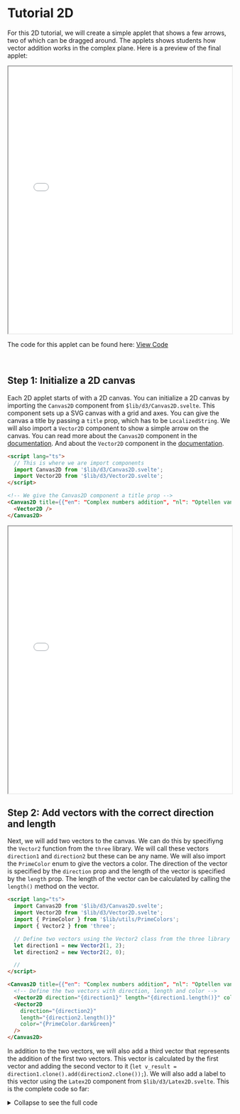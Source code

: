 

<Meta title="Tutorial 2d" />

# Tutorial 2D

For this 2D tutorial, we will create a simple applet that shows a few arrows, two of which
can be dragged around. The applets shows students how vector addition works in the complex plane.
Here is a preview of the final applet:

<iframe src={host + '/tutorial2d/formulas?iframe=true'} width="100%" height="600px"></iframe>

The code for this applet can be found here: [View Code](https://github.com/PRIME-TU-Delft/Open-LA-Applets/blob/main/src/routes/tutorial2d/formulas/%2Bpage.svelte)

<br />

## Step 1: Initialize a 2D canvas

Each 2D applet starts of with a 2D canvas. You can initialize a 2D canvas by importing the `Canvas2D` component from
`$lib/d3/Canvas2D.svelte`. This component sets up a SVG canvas with a grid and axes. You can give the canvas a title
by passing a `title` prop, which has to be `LocalizedString`. We will also import a `Vector2D` component to show a simple arrow on the canvas. You can
read more about the `Canvas2D` component in the [documentation](https://docs.openla.ewi.tudelft.nl/?path=/docs/initialize-canvas2d--docs).
And about the `Vector2D` component in the [documentation](https://docs.openla.ewi.tudelft.nl/?path=/docs/2d-components-vector2d--docs).

```html
<script lang="ts">
  // This is where we are import components
  import Canvas2D from '$lib/d3/Canvas2D.svelte';
  import Vector2D from '$lib/d3/Vector2D.svelte';
</script>

<!-- We give the Canvas2D component a title prop -->
<Canvas2D title={{"en": "Complex numbers addition", "nl": "Optellen van complexe getallen"}} >
  <Vector2D />
</Canvas2D>
```

<iframe
  src={host + '/tutorial2d/create-canvas?iframe=true'}
  width="100%"
  height="600px"
  style={{ border: '1px solid #ccc', borderRadius: '4px' }}
></iframe>

## Step 2: Add vectors with the correct direction and length

Next, we will add two vectors to the canvas. We can do this by specifiyng the `Vector2` function from the `three` library.
We will call these vectors `direction1` and `direction2` but these can be any name. We will also import the `PrimeColor`
enum to give the vectors a color. The direction of the vector is specified by the `direction` prop and the length of the vector
is specified by the `length` prop. The length of the vector can be calculated by calling the `length()` method on the vector.

```html
<script lang="ts">
  import Canvas2D from '$lib/d3/Canvas2D.svelte';
  import Vector2D from '$lib/d3/Vector2D.svelte';
  import { PrimeColor } from '$lib/utils/PrimeColors';
  import { Vector2 } from 'three';

  // Define two vectors using the Vector2 class from the three library
  let direction1 = new Vector2(1, 2);
  let direction2 = new Vector2(2, 0);

  //
</script>

<Canvas2D title={{"en": "Complex numbers addition", "nl": "Optellen van complexe getallen"}}>
  <!-- Define the two vectors with direction, length and color -->
  <Vector2D direction="{direction1}" length="{direction1.length()}" color="{PrimeColor.blue}" />
  <Vector2D
    direction="{direction2}"
    length="{direction2.length()}"
    color="{PrimeColor.darkGreen}"
  />
</Canvas2D>
```

In addition to the two vectors, we will also add a third vector that represents the addition of the first two vectors.
This vector is calculated by the first vector and adding the second vector to it (`let v_result = direction1.clone().add(direction2.clone());`).
We will also add a label to this vector using the `Latex2D` component from `$lib/d3/Latex2D.svelte`. This is the complete code so far:

<details>
  <summary>Collapse to see the full code</summary>
  ```html
<script lang="ts">
  import Canvas2D from '$lib/d3/Canvas2D.svelte';
  import Latex2D from '$lib/d3/Latex2D.svelte';
  import Vector2D from '$lib/d3/Vector2D.svelte';
  import { PrimeColor } from '$lib/utils/PrimeColors';
  import { Vector2 } from 'three';

let direction1 = new Vector2(1, 2);
let direction2 = new Vector2(2, 0);

// The addition of two vectors is their sum
// We need to clone the vectors to avoid mutating the original ones
let v_result = direction1.clone().add(direction2.clone());

</script>

<!-- We give the Canvas2D component a title prop -->
<Canvas2D title={{"en": "Complex numbers addition", "nl": "Optellen van complexe getallen"}}>
  <!-- ... Existing code -->

  <!-- Sum vector (the addition of direction1 and direction2) -->

<Vector2D direction="{v_result}" length="{v_result.length()}" color="{PrimeColor.raspberry}" />
<Latex2D latex="z_3" position="{v_result}" color="{PrimeColor.raspberry}" />

  <!-- Helper vectors that point from the original vectors to the result vector -->
  <!-- The origin property is used to specify the starting point of the vector -->
  <!-- The isDashed property is used to specify whether the vector is dashed or not -->
  <!-- The hideHead property is used to specify whether the arrowhead is hidden or not -->

  <Vector2D
    direction="{direction1}"
    length="{direction1.length()}"
    origin="{direction2}"
    isDashed="{true}"
    hideHead="{true}"
    color="{PrimeColor.blue}"
  />
  <Vector2D
    direction="{direction2}"
    length="{direction2.length()}"
    origin="{direction1}"
    isDashed="{true}"
    hideHead="{true}"
    color="{PrimeColor.darkGreen}"
  />
</Canvas2D>
```
</details>

<iframe src={host + '/tutorial2d/set-vectors?iframe=true'} width="100%" height="600px" />

## Step 3: Make the vectors draggable

In this section we will make the original vectors draggable. This can be done by modifying the direction1 variable.
We can do this by Wrapping the `Vector2` with a Draggable control from `'$lib/controls/Draggables.svelte'` like so:

```typescript
import { Draggable } from '$lib/controls/Draggables.svelte';

// Replace 'let direction1 = new Vector2(1, 2);' with:
let direction1 = new Draggable(new Vector2(1, 2), PrimeColor.blue, 'z_1', Draggable.snapToGrid);
```

We give this Draggable a color and a label. The last argument is an optional function that defines how the Draggable moves.
In this case we use the `Draggable.snapToGrid` function that makes the Draggable snap to the grid.

Updating these vectors will give multiple errors at first but we will tackle them one by one.

- The first error is that the direction of `direction1` is no longer directly accessible. We can fix
  this by replacing all instances of `direction1` with `direction1.position`.
- The second error is that there are no draggable on screen yet. This can be done by modifying the
  Canvas2D component to have the prop of `draggable={[direction1]}`. After this addition the
  draggable should be visible and interactive.
- There is still one issue remaining. The result vector is not moving with the original vectors.
  This is because the result vector is only calculated once when the component is initialized. To change this
  behaviour we need to wrap the `v_result` in a `$derived()` function. This signals to svelte that this variable
  will change based on the variables it depends on.

<iframe src={host + '/tutorial2d/add-draggables?iframe=true'} width="100%" height="600px"></iframe>

The final code looks like this:

<details>
<summary>Collapse to see the full code</summary>
```html
<script lang="ts"> 
import { Draggable } from '$lib/controls/Draggables.svelte';
import Canvas2D from '$lib/d3/Canvas2D.svelte';
import Latex2D from '$lib/d3/Latex2D.svelte';
import Vector2D from '$lib/d3/Vector2D.svelte';
import { PrimeColor } from '$lib/utils/PrimeColors';
import { Vector2 } from 'three';

// Wrap with draggable with label 'z_1'
let direction1 = new Draggable(new Vector2(1, 2), PrimeColor.blue, 'z_1', Draggable.snapToGrid);
let direction2 = new Vector2(2, 0);

// The addition of two vectors is their sum
// We need to clone the vectors to avoid mutating the original ones
let v_result = $derived(direction1.position.clone().add(direction2.clone()));

</script>

<Canvas2D draggables={[direction1]} title={{"en": "Complex numbers addition", "nl": "Optellen van complexe getallen"}} >
  <Vector2D
    direction={direction1.position}
    length={direction1.position.length()}
    color={PrimeColor.blue}
  />
  <Vector2D direction={direction2} length={direction2.length()} color={PrimeColor.darkGreen} />
  <Latex2D
    latex="z_2"
    position={direction2}
    offset={new Vector2(0.15, 0)}
    color={PrimeColor.darkGreen}
  />

<Vector2D direction={v_result} length={v_result.length()} color={PrimeColor.raspberry} />
<Latex2D latex="z_3" position={v_result} color={PrimeColor.raspberry} />

  <Vector2D
    direction={direction1.position}
    length={direction1.position.length()}
    origin={direction2}
    isDashed={true}
    hideHead={true}
    color={PrimeColor.blue}
  />
  <Vector2D
    direction={direction2}
    length={direction2.length()}
    origin={direction1.position}
    isDashed={true}
    hideHead={true}
    color={PrimeColor.darkGreen}
  />
</Canvas2D>
```

</details>

## Adding controls

This section explains the basics of adding controls to a 2D applet. Controls are UI elements that allow users to interact with the applet.
There are several types of controls available in the Open-LA applets library, such as buttons, sliders, and toggles etc. These can be found
in the documentation [here](.?path=/docs/initialize-controls--docs).

For this tutoral, we will add a slider that allows users to change the length of the second vector (`direction2`). This can be done by
importing the `Controls` class from `$lib/controls/Controls` and then adding a slider. For our purpose a slider with default value of `2`,
minimum value of `1`, maximum value of `6` and step size of `0.25` is suitable. The color of the slider can be set to `PrimeColor.darkGreen`.

Next we need to make the length of `direction2` reactive to the value of the slider. This can be done by replacing the `new Vector2(2, 0)`
with a derived vector that normalizes the direction and then multiplies it with the value of the slider.

```typescript
import { Controls } from '$lib/controls/Controls';
// Other imports...

const controls = Controls.addSlider(2, 1, 6, 0.25, PrimeColor.darkGreen);

// replace new Vector2(2, 0) with to make it reacitve to the slider value:
let direction2 = $derived(new Vector2(2, 0).normalize().multiplyScalar(controls[0]));
```

To render the controls on screen, we need to pass the `controls` variable to the `Canvas2D` component as a prop.

Lastly we can make the label of the slider more pretty and informative by using the `label` and `labelFormat` option. This will add a label
in front of the slider and format it to `flow` from one value to another. For this we will use the `NumberFlow` component from the
`@number-flow/svelte` package.

```typescript
import NumberFlow from '@number-flow/svelte';
// Other imports...

const controls = Controls.addSlider(2, 1, 6, 0.25, PrimeColor.darkGreen, {
  label: 'z_2',
  labelFormat
});
```

```html
{#snippet labelFormat(value: number)}
<NumberFlow {value} />
{/snippet}

<Canvas2D {controls} draggables="{[direction1]}" title={{"en": "Complex numbers addition", "nl": "Optellen van complexe getallen"}}>
  <!-- Components -->
</Canvas2D>
```

<iframe src={host + '/tutorial2d/controls?iframe=true'} width="100%" height="600px"></iframe>

The code up to here can be found here: [View Code](https://github.com/Open-LA/Open-LA-Applets/blob/main/src/routes/tutorial2d/add-draggables/%2Bpage.svelte)

## Adding formulas

To make the applet more informative, we can add some formulas that explain the vector addition. This can be done by

```typescript
import { Formula } from '$lib/utils/Formulas';
// Other imports...

const formulas = $derived.by(() => {
  const f1 = new Formula('z_1 + z_2 = z_3');
  return [f1];
});
```

```html
<!-- Adding the formulas in the <Canvas2D> -->
<Canvas2D
  {controls}
  draggables="{[direction1]}"
  formulas="{formulas}"
  {showFormulasDefault}
  title={{"en": "Complex numbers addition", "nl": "Optellen van complexe getallen"}}
>
  <!-- Components -->
</Canvas2D>
```

To add more complex formulas, we can add another formula that shows the components of the vectors. This can be done by using the `addAutoParam` method of the `Formula` class.
This method allows us to add parameters to the formula that are automatically updated when the values change. We can use this to show the x and y components of the vectors.
The first `addAutoParam` corresponds to the first `$1` in the formula, the second to `$2` and so on. We can also add colors to the parameters by passing a `PrimeColor` as the second argument.

```typescript
const f1 = new Formula('z_1 + z_2 = z_3');
const f2 = new Formula(
  `(\\$1 + \\$2 i) + 
   (\\$3 + \\$4 i) = 
   (\\$5 + \\$6 i)`
)
  .addAutoParam(direction1.position.x, PrimeColor.blue)
  .addAutoParam(direction1.position.y, PrimeColor.blue)
  .addAutoParam(direction2.x, PrimeColor.darkGreen)
  .addAutoParam(direction2.y, PrimeColor.darkGreen)
  .addAutoParam(v_result.x, PrimeColor.raspberry)
  .addAutoParam(v_result.y, PrimeColor.raspberry);
return [f1, f2];
```

<iframe src={host + '/tutorial2d/formulas?iframe=true'} width="100%" height="600px"></iframe>

<br />

## Wrap up

With the addition of controls and formulas, we have made the applet more interactive and informative.
Users can now manipulate the vectors using the sliders and see the results in real-time, while also having a clear
understanding of the underlying mathematics. Each of these components can be further customized and you can read
more about them in the 2D components documentation.
